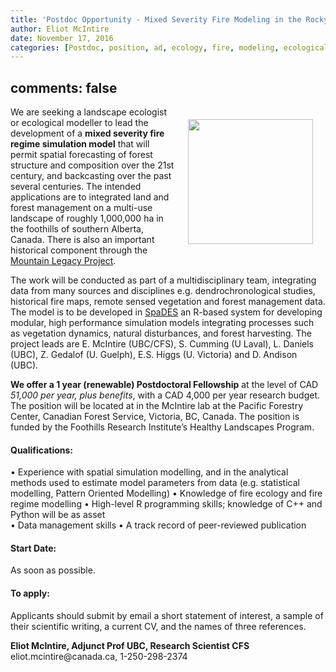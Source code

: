 ```yaml
---
title: 'Postdoc Opportunity - Mixed Severity Fire Modeling in the Rocky Mountain Foothills (Reposted)'
author: Eliot McIntire
date: November 17, 2016
categories: [Postdoc, position, ad, ecology, fire, modeling, ecological modeling]
---
```

comments: false
---


<img src="{{ site.baseurl }}/assets/img/predictive_ecology_logo.png" width="420" style="float:right; margin: 20px; height: 200px; width: 200px" />

We are seeking a landscape ecologist or ecological modeller to lead the development of a **mixed severity fire regime simulation model** that will permit spatial forecasting of forest structure and composition over the 21st century, and backcasting over the past several centuries. The intended applications are to integrated land and forest management on a multi-use landscape of roughly 1,000,000 ha in the foothills of southern Alberta, Canada. There is also an important historical component through the [Mountain Legacy Project](C:\Eliot\Sync\Students\Ads for students\mountainlegacy.ca). 
 
The work will be conducted as part of a multidisciplinary team, integrating data from many sources and disciplines e.g. dendrochronological studies, historical fire maps, remote sensed vegetation and forest management data. The model is to be developed in [SpaDES](C:\Eliot\Sync\Students\Ads for students\spades.predictiveecology.org) an R-based system for developing modular, high performance simulation models integrating processes such as vegetation dynamics, natural disturbances,  and forest harvesting.  The project leads are E. McIntire (UBC/CFS), S. Cumming (U Laval), L. Daniels (UBC), Z. Gedalof (U. Guelph), E.S. Higgs (U. Victoria) and D. Andison (UBC).

**We offer a 1 year (renewable) Postdoctoral Fellowship** at the level of CAD *51,000 per year, plus benefits*, with a CAD 4,000 per year research budget. The position will be located at in the McIntire lab at the Pacific Forestry Center, Canadian Forest Service, Victoria, BC, Canada. The position is funded by the Foothills Research Institute’s Healthy Landscapes Program.

#### Qualifications:

•	Experience with spatial simulation modelling, and in the analytical methods used to estimate model parameters from data (e.g. statistical modelling, Pattern Oriented Modelling)
•	Knowledge of fire ecology and fire regime modelling
•	High-level R programming skills; knowledge of C++ and Python will be as asset  
•	Data management skills 
•	A track record of peer-reviewed publication

#### Start Date:

As soon as possible. 

#### To apply:
Applicants should submit by email a short statement of interest, a sample of their scientific writing, a current CV, and the names of three references.  

**Eliot McIntire, Adjunct Prof UBC, Research Scientist CFS**
eliot.mcintire@canada.ca, 1-250-298-2374
